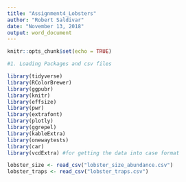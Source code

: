 ```yaml
---
title: "Assignment4_Lobsters"
author: "Robert Saldivar"
date: "November 13, 2018"
output: word_document
---
```


```r
knitr::opts_chunk$set(echo = TRUE)
```

```r
#1. Loading Packages and csv files

library(tidyverse)
library(RColorBrewer)
library(ggpubr)
library(knitr)
library(effsize)
library(pwr)
library(extrafont)
library(plotly)
library(ggrepel)
library(kableExtra)
library(onewaytests)
library(car)
library(vcdExtra) #for getting the data into case format

lobster_size <- read_csv("lobster_size_abundance.csv")
lobster_traps <- read_csv("lobster_traps.csv")
```

